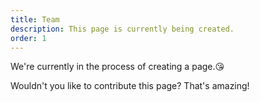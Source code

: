 ```yaml
---
title: Team
description: This page is currently being created.
order: 1
---
```


We're currently in the process of creating a page.😘

Wouldn't you like to contribute this page? That's amazing!
